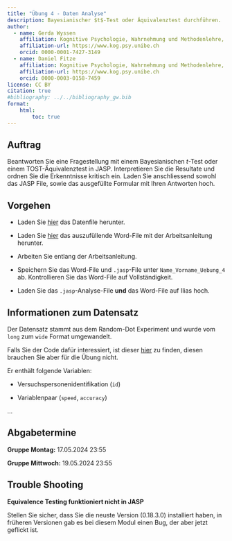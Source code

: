 ```yaml
---
title: "Übung 4 - Daten Analyse"
description: Bayesianischer $t$-Test oder Äquivalenztest durchführen.
author:
  - name: Gerda Wyssen
    affiliation: Kognitive Psychologie, Wahrnehmung und Methodenlehre, Universität Bern 
    affiliation-url: https://www.kog.psy.unibe.ch
    orcid: 0000-0001-7427-3149
  - name: Daniel Fitze
    affiliation: Kognitive Psychologie, Wahrnehmung und Methodenlehre, Universität Bern 
    affiliation-url: https://www.kog.psy.unibe.ch
    orcid: 0000-0003-0158-7459 
license: CC BY
citation: true
#bibliography: ../../bibliography_gw.bib
format:
    html:
        toc: true
---
```


## Auftrag

Beantworten Sie eine Fragestellung mit einem Bayesianischen $t$-Test oder einem TOST-Äquivalenztest in JASP. Interpretieren Sie die Resultate und ordnen Sie die Erkenntnisse kritisch ein. 
Laden Sie anschliessend sowohl das JASP File, sowie das ausgefüllte Formular mit Ihren Antworten hoch.

## Vorgehen

- Laden Sie [hier](../../downloadable_files/data_rdk_wide.csv) das Datenfile herunter.
    
- Laden Sie [hier](../../downloadable_files/Name_Vorname_Uebung_4.docx) das auszufüllende Word-File mit der Arbeitsanleitung herunter.

- Arbeiten Sie entlang der Arbeitsanleitung.

- Speichern Sie das Word-File und `.jasp`-File unter `Name_Vorname_Uebung_4` ab. Kontrollieren Sie das Word-File auf Vollständigkeit.

- Laden Sie das `.jasp`-Analyse-File __und__ das Word-File auf Ilias hoch.


## Informationen zum Datensatz

Der Datensatz stammt aus dem Random-Dot Experiment und wurde vom `long` zum `wide` Format umgewandelt.

<aside>Falls Sie der Code dafür interessiert, ist dieser [hier](../../downloadable_files/generate_dataset_jasp.R) zu finden, diesen brauchen Sie aber für die Übung nicht. </aside>

Er enthält folgende Variablen:

- Versuchspersonenidentifikation (`id`)

- Variablenpaar (`speed`, `accuracy`)

...
  
## Abgabetermine

__Gruppe Montag:__ 17.05.2024 23:55

__Gruppe Mittwoch:__ 19.05.2024 23:55

<!-- __Abgabetermin Korrektur:__ 30. April 2024 23:55 -->
<!-- (gilt für beide Gruppen, Abgabe in Extraordner auf Ilias) -->



## Trouble Shooting

__Equivalence Testing funktioniert nicht in JASP__

Stellen Sie sicher, dass Sie die neuste Version (0.18.3.0) installiert haben, in früheren Versionen gab es bei diesem Modul einen Bug, der aber jetzt geflickt ist.

